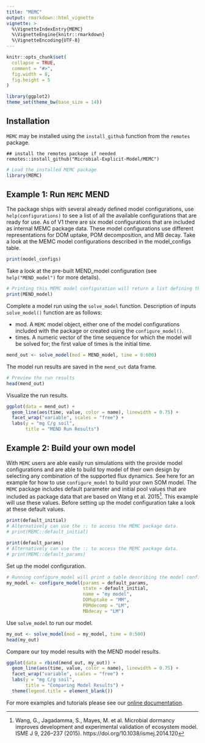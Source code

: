 ```yaml
---
title: "MEMC"
output: rmarkdown::html_vignette
vignette: >
  %\VignetteIndexEntry{MEMC}
  %\VignetteEngine{knitr::rmarkdown}
  %\VignetteEncoding{UTF-8}
---
```


```r
knitr::opts_chunk$set(
  collapse = TRUE,
  comment = "#>", 
  fig.width = 8, 
  fig.height = 5
)

library(ggplot2)
theme_set(theme_bw(base_size = 14))
```

## Installation

`MEMC` may be installed using the `install_github` function from the `remotes` package. 

```
## install the remotes package if needed
remotes::install_github("Microbial-Explicit-Model/MEMC") 
````

```r
# Load the installed MEMC package
library(MEMC)
```

## Example 1: Run `MEMC` MEND 

The package ships with several already defined model configurations, use `help(configurations)` to see a list of all the available configurations that are ready for use. As of V1 there are six model configurations that are included as internal MEMC package data. These model configurations use different representations for DOM uptake, POM decomposition, and MB decay. Take a look at the MEMC model configurations described in the model_configs table. 

```r
print(model_configs)
```

Take a look at the pre-built MEND_model configuration (see `help("MEND_model")` for more details).

```r
# Printing this MEMC model configuration will return a list defining the run name, a table of the flux dynamics, parameter values, and initial SOM pool sizes. 
print(MEND_model)
```

Complete a model run using the `solve_model` function. Description of inputs `solve_model()` function are as follows: 

* mod. A `MEMC` model object, either one of the model configurations included with the package or created using the `configure_model()`. 
* times. A numeric vector of the time sequence for which the model will be solved for; the first value of times is the initial time. 



```r
mend_out <- solve_model(mod = MEND_model, time = 0:600)
```

The model run results are saved in the `mend_out` data frame. 

```r
# Preview the run results
head(mend_out)
```

Visualize the run results.

```r
ggplot(data = mend_out) + 
  geom_line(aes(time, value, color = name), linewidth = 0.75) + 
  facet_wrap("variable", scales = "free") + 
  labs(y = "mg C/g soil", 
       title = "MEND Run Results")
```


## Example 2: Build your own model 

With `MEMC` users are able easily run simulations with the provide model configurations and are able to build toy model of their own design by selecting any combination of the supported flux dynamics. See here for an example for how to use `configure_model` to build your own SOM model. The `MEMC` package includes default parameter and initial pool values that are included as package data that are based on Wang et al. 2015^[Wang, G., Jagadamma, S., Mayes, M. et al. Microbial dormancy improves development and experimental validation of ecosystem model. ISME J 9, 226–237 (2015). https://doi.org/10.1038/ismej.2014.120]. This example will use these values. Before setting up the model configuration take a look at these default values. 


```r
print(default_initial)
# Alternatively can use the :: to access the MEMC package data. 
# print(MEMC::default_initial)
```


```r
print(default_params)
# Alternatively can use the :: to access the MEMC package data. 
# print(MEMC::default_params)
```

Set up the model configuration. 

```r
# Running configure_model will print a table describing the model configuration. 
my_model <- configure_model(params = default_params, 
                            state = default_initial, 
                            name = "my model", 
                            DOMuptake = "MM", 
                            POMdecomp = "LM", 
                            MBdecay = "LM")
```


Use `solve_model` to run our model. 

```r
my_out <- solve_model(mod = my_model, time = 0:500)
head(my_out)
```


Compare our toy model results with the MEND model results. 


```r
ggplot(data = rbind(mend_out, my_out)) + 
  geom_line(aes(time, value, color = name), linewidth = 0.75) + 
  facet_wrap("variable", scales = "free") + 
  labs(y = "mg C/g soil", 
       title = "Comparing Model Results") +
  theme(legend.title = element_blank())
```


For more examples and tutorials please see our [online documentation](https://microbial-explicit-model.github.io/MEMC/).


